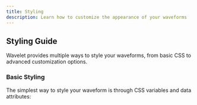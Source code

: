 ```yaml
---
title: Styling
description: Learn how to customize the appearance of your waveforms
---
```


## Styling Guide

Wavelet provides multiple ways to style your waveforms, from basic CSS to advanced customization options.

### Basic Styling

The simplest way to style your waveform is through CSS variables and data attributes:
